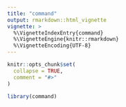 ```yaml
---
title: "command"
output: rmarkdown::html_vignette
vignette: >
  %\VignetteIndexEntry{command}
  %\VignetteEngine{knitr::rmarkdown}
  %\VignetteEncoding{UTF-8}
---
```


```r
knitr::opts_chunk$set(
  collapse = TRUE,
  comment = "#>"
)
```

```r
library(command)
```
